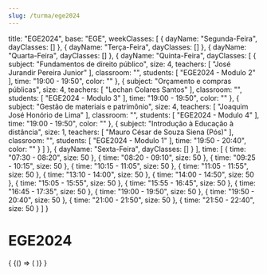 ```yaml
---
slug: /turma/ege2024
---
```

  title: "EGE2024",
  base: "EGE",
  weekClasses: [
    {
      dayName: "Segunda-Feira",
      dayClasses: []
    },
    {
      dayName: "Terça-Feira",
      dayClasses: []
    },
    {
      dayName: "Quarta-Feira",
      dayClasses: []
    },
    {
      dayName: "Quinta-Feira",
      dayClasses: [
        {
          subject: "Fundamentos de direito público",
          size: 4,
          teachers: [
            "José Jurandir Pereira Junior"
          ],
          classroom: "",
          students: [
            "EGE2024 - Modulo 2"
          ],
          time: "19:00 - 19:50",
          color: ""
        },
        {
          subject: "Orçamento e compras públicas",
          size: 4,
          teachers: [
            "Lechan Colares Santos"
          ],
          classroom: "",
          students: [
            "EGE2024 - Modulo 3"
          ],
          time: "19:00 - 19:50",
          color: ""
        },
        {
          subject: "Gestão de materiais e patrimônio",
          size: 4,
          teachers: [
            "Joaquim José Honório de Lima"
          ],
          classroom: "",
          students: [
            "EGE2024 - Modulo 4"
          ],
          time: "19:00 - 19:50",
          color: ""
        },
        {
          subject: "Introdução à Educação à distância",
          size: 1,
          teachers: [
            "Mauro César de Souza Siena (Pós)"
          ],
          classroom: "",
          students: [
            "EGE2024 - Modulo 1"
          ],
          time: "19:50 - 20:40",
          color: ""
        }
      ]
    },
    {
      dayName: "Sexta-Feira",
      dayClasses: []
    }
  ],
  time: [
    {
      time: "07:30 - 08:20",
      size: 50
    },
    {
      time: "08:20 - 09:10",
      size: 50
    },
    {
      time: "09:25 - 10:15",
      size: 50
    },
    {
      time: "10:15 - 11:05",
      size: 50
    },
    {
      time: "11:05 - 11:55",
      size: 50
    },
    {
      time: "13:10 - 14:00",
      size: 50
    },
    {
      time: "14:00 - 14:50",
      size: 50
    },
    {
      time: "15:05 - 15:55",
      size: 50
    },
    {
      time: "15:55 - 16:45",
      size: 50
    },
    {
      time: "16:45 - 17:35",
      size: 50
    },
    {
      time: "19:00 - 19:50",
      size: 50
    },
    {
      time: "19:50 - 20:40",
      size: 50
    },
    {
      time: "21:00 - 21:50",
      size: 50
    },
    {
      time: "21:50 - 22:40",
      size: 50
    }
  ]
}

# EGE2024

<div>
  {
    <BrowserOnly>
      {() => (
        <Grid
          title={data.title}
          weekClasses={data.weekClasses}
          time={data.time}
        />
      )}
    </BrowserOnly>
  }
</div>
